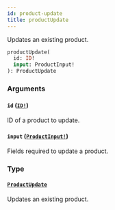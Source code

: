 ```yaml
---
id: product-update
title: productUpdate
---
```


Updates an existing product.

```graphql
productUpdate(
  id: ID!
  input: ProductInput!
): ProductUpdate

```

### Arguments

#### `id` ([`ID!`](/developer/api-reference/scalars/id.mdx))

ID of a product to update.

#### `input` ([`ProductInput!`](/developer/api-reference/inputs/product-input.mdx))

Fields required to update a product.

### Type

#### [`ProductUpdate`](/developer/api-reference/objects/product-update.mdx)

Updates an existing product.
